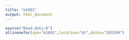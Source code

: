 ```yaml
---
title: "m1601"
output: html_document
---
```


```r
source("Read.data.R")
allinonefor(spe="m1601",location="dc",dates="201509")
```


